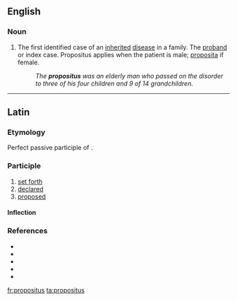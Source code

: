 ==English==

===Noun===
{{en-noun|es}}

# The first identified case of an [[inherited]] [[disease]] in a family. The [[proband]] or index case. Propositus applies when the patient is male; [[proposita]] if female.
#: ''The '''propositus''' was an elderly man who passed on the disorder to three of his four children and 9 of 14 grandchildren.''

----

==Latin==

===Etymology===
Perfect passive participle of {{m|la|prōpōnō}}.

===Participle===
{{la-perfect participle|proposit|prōposit}}

# [[set forth]]
# [[declared]]
# [[proposed]]

====Inflection====
{{la-decl-1&2|prōposit}}

===References===
* {{R:L&S}}
* {{R:Elementary Lewis}}
* {{R:du Cange}}
* {{R:Gaffiot}}
* {{R:M&A}}

[[fr:propositus]]
[[ta:propositus]]